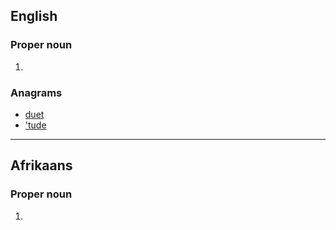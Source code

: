 ==English==

===Proper noun===
{{en-proper noun}}

# {{abbreviation of|Deuteronomy}}

===Anagrams===
* [[duet#English|duet]]
* [['tude#English|'tude]]

----

==Afrikaans==

===Proper noun===
{{af-proper noun}}

# {{context|lang=af|biblical}} {{abbreviation of|lang=af|Deuteronomium}}